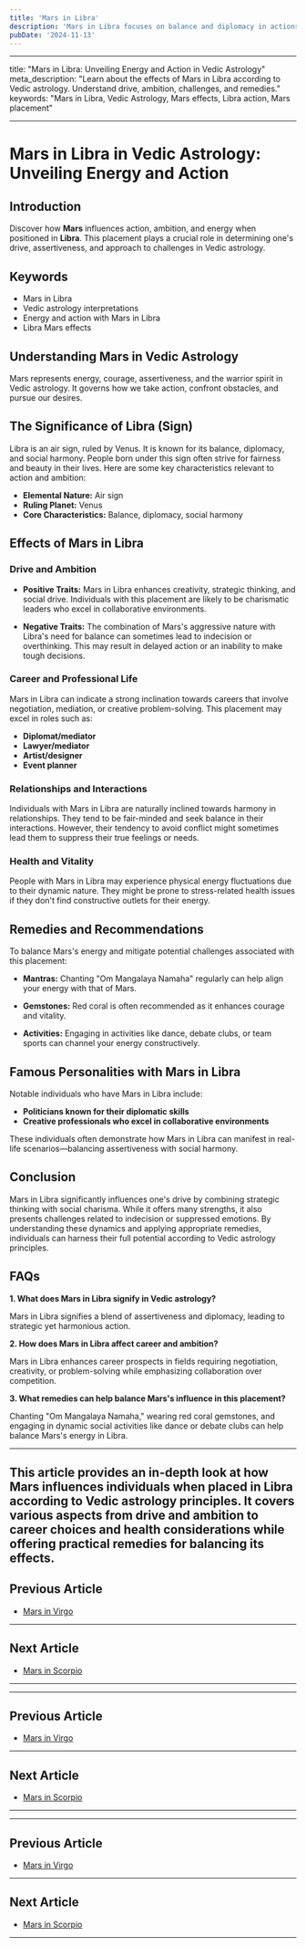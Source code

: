 ```yaml
---
title: 'Mars in Libra'
description: 'Mars in Libra focuses on balance and diplomacy in actions. Individuals strive for fairness, are cooperative, but may struggle with indecisiveness and asserting themselves directly in Vedic Astrology'
pubDate: '2024-11-13'
---
```


---

title: "Mars in Libra: Unveiling Energy and Action in Vedic Astrology"
meta_description: "Learn about the effects of Mars in Libra according to Vedic astrology. Understand drive, ambition, challenges, and remedies."
keywords: "Mars in Libra, Vedic Astrology, Mars effects, Libra action, Mars placement"

---

# Mars in Libra in Vedic Astrology: Unveiling Energy and Action

## Introduction

Discover how **Mars** influences action, ambition, and energy when positioned in **Libra**. This placement plays a crucial role in determining one's drive, assertiveness, and approach to challenges in Vedic astrology.

## Keywords

- Mars in Libra
- Vedic astrology interpretations
- Energy and action with Mars in Libra
- Libra Mars effects

## Understanding Mars in Vedic Astrology

Mars represents energy, courage, assertiveness, and the warrior spirit in Vedic astrology. It governs how we take action, confront obstacles, and pursue our desires.

## The Significance of Libra (Sign)

Libra is an air sign, ruled by Venus. It is known for its balance, diplomacy, and social harmony. People born under this sign often strive for fairness and beauty in their lives. Here are some key characteristics relevant to action and ambition:

- **Elemental Nature:** Air sign
- **Ruling Planet:** Venus
- **Core Characteristics:** Balance, diplomacy, social harmony

## Effects of Mars in Libra

### Drive and Ambition

- **Positive Traits:** Mars in Libra enhances creativity, strategic thinking, and social drive. Individuals with this placement are likely to be charismatic leaders who excel in collaborative environments.
  
- **Negative Traits:** The combination of Mars's aggressive nature with Libra's need for balance can sometimes lead to indecision or overthinking. This may result in delayed action or an inability to make tough decisions.

### Career and Professional Life

Mars in Libra can indicate a strong inclination towards careers that involve negotiation, mediation, or creative problem-solving. This placement may excel in roles such as:

- **Diplomat/mediator**
- **Lawyer/mediator**
- **Artist/designer**
- **Event planner**

### Relationships and Interactions

Individuals with Mars in Libra are naturally inclined towards harmony in relationships. They tend to be fair-minded and seek balance in their interactions. However, their tendency to avoid conflict might sometimes lead them to suppress their true feelings or needs.

### Health and Vitality

People with Mars in Libra may experience physical energy fluctuations due to their dynamic nature. They might be prone to stress-related health issues if they don't find constructive outlets for their energy.

## Remedies and Recommendations

To balance Mars's energy and mitigate potential challenges associated with this placement:

- **Mantras:** Chanting "Om Mangalaya Namaha" regularly can help align your energy with that of Mars.
  
- **Gemstones:** Red coral is often recommended as it enhances courage and vitality.
  
- **Activities:** Engaging in activities like dance, debate clubs, or team sports can channel your energy constructively.

## Famous Personalities with Mars in Libra

Notable individuals who have Mars in Libra include:

- **Politicians known for their diplomatic skills**
- **Creative professionals who excel in collaborative environments**
  
These individuals often demonstrate how Mars in Libra can manifest in real-life scenarios—balancing assertiveness with social harmony.

## Conclusion

Mars in Libra significantly influences one's drive by combining strategic thinking with social charisma. While it offers many strengths, it also presents challenges related to indecision or suppressed emotions. By understanding these dynamics and applying appropriate remedies, individuals can harness their full potential according to Vedic astrology principles.

## FAQs

**1. What does Mars in Libra signify in Vedic astrology?**

Mars in Libra signifies a blend of assertiveness and diplomacy, leading to strategic yet harmonious action.

**2. How does Mars in Libra affect career and ambition?**

Mars in Libra enhances career prospects in fields requiring negotiation, creativity, or problem-solving while emphasizing collaboration over competition.

**3. What remedies can help balance Mars's influence in this placement?**

Chanting "Om Mangalaya Namaha," wearing red coral gemstones, and engaging in dynamic social activities like dance or debate clubs can help balance Mars's energy in Libra.

---

This article provides an in-depth look at how Mars influences individuals when placed in Libra according to Vedic astrology principles. It covers various aspects from drive and ambition to career choices and health considerations while offering practical remedies for balancing its effects.
---

## Previous Article
- [Mars in Virgo](/blogs-md/0803_Mars_In_Rashi/080306_Mars_in_Virgo.mdx)

---

## Next Article
- [Mars in Scorpio](/blogs-md/0803_Mars_In_Rashi/080308_Mars_in_Scorpio.mdx)

---
---

## Previous Article
- [Mars in Virgo](080306_Mars_in_Virgo.mdx)

---

## Next Article
- [Mars in Scorpio](080308_Mars_in_Scorpio.mdx)

---
---

## Previous Article
- [Mars in Virgo](080306_Mars_in_Virgo.mdx)

---

## Next Article
- [Mars in Scorpio](080308_Mars_in_Scorpio.mdx)

---
